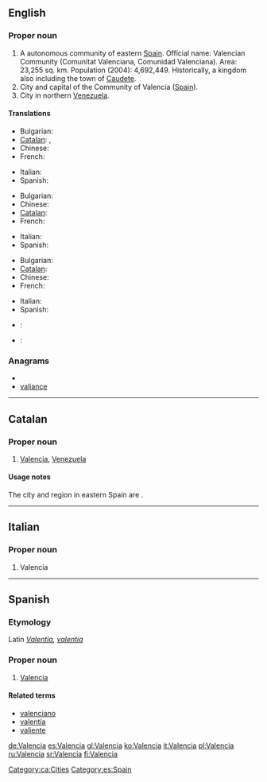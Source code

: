 {{also|València|valencià|valència}}
==English==
{{wikipedia|Valencia (autonomous community)}}
{{wikipedia}}

===Proper noun===
{{en-proper noun}}

# A autonomous community of eastern [[Spain]]. Official name: Valencian Community (Comunitat Valenciana, Comunidad Valenciana). Area: 23,255 sq. km. Population (2004): 4,692,449. Historically, a kingdom also including the town of [[Caudete]].
# City and capital of the Community of Valencia ([[Spain]]).
# City in northern [[Venezuela]].

====Translations====
{{trans-top|autonomous community of Eastern Spain}}
* Bulgarian: {{t|bg|Валенсия}}
* [[Catalan]]: {{t|ca|Comunitat Valenciana|f}}, {{t|ca|València|f}}
* Chinese: {{zh-ts|巴倫西亞自治區|巴伦西亚自治区}}
* French: {{t+|fr|Valence}}
{{trans-mid}}
* Italian: {{t+|it|Valencia}}
* Spanish: {{t+|es|Valencia}}
{{trans-bottom}}
{{trans-top|capital of the community}}
* Bulgarian: {{t|bg|Валенсия}}
* Chinese: {{zh-tsp|巴倫西亞|巴伦西亚|tr=Bālúnxīyà}}
* [[Catalan]]: {{t|ca|València|f}}
* French: {{t+|fr|Valence}}
{{trans-mid}}
* Italian: {{t+|it|Valencia}}
* Spanish: {{t+|es|Valencia}}
{{trans-bottom}}
{{trans-top|city in Venezuala}}
* Bulgarian: {{t|bg|Валенсия}}
* [[Catalan]]: {{t-|ca|Valencia|f}}
* Chinese: {{zh-tsp|巴倫西亞|巴伦西亚|tr=Bālúnxīyà}}
* French: {{t-|fr|Valencia}}
{{trans-mid}}
* Italian: {{t+|it|Valencia}}
* Spanish: {{t+|es|Valencia}}
{{trans-bottom}}

{{checktrans-top}}
* {{ttbc|Japanese}}: {{t|ja|バレンシア|tr=Barenshia}}
{{checktrans-mid}}
* {{ttbc|Portuguese}}: {{t|pt|Valência}}
{{checktrans-bottom}}

===Anagrams===
* {{alphagram|aaceilnv}}
* [[valiance#English|valiance]]

----

==Catalan==

===Proper noun===
{{ca-proper noun|f}}

# [[#English|Valencia]], [[Venezuela]]

====Usage notes====
The city and region in eastern Spain are {{term|lang=ca|València}}.

[[Category:ca:Cities]]

----

==Italian==

===Proper noun===
{{infl|it|proper noun|g=f}}

# Valencia

----

==Spanish==

===Etymology===
Latin ''[[Valentia]], [[valentia]]''

===Proper noun===
{{infl|es|proper noun}}

# [[#English|Valencia]]

====Related terms====
* [[valenciano]]
* [[valentía]]
* [[valiente]]

[[Category:es:Spain]]

[[de:Valencia]]
[[es:Valencia]]
[[gl:Valencia]]
[[ko:Valencia]]
[[it:Valencia]]
[[pl:Valencia]]
[[ru:Valencia]]
[[sr:Valencia]]
[[fi:Valencia]]